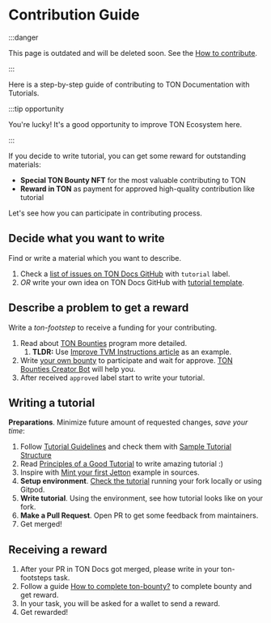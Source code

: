 

# Contribution Guide

:::danger

This page is outdated and will be deleted soon.
See the [How to contribute](/v3/contribute/).

:::

Here is a step-by-step guide of contributing to TON Documentation with Tutorials.

:::tip opportunity

You're lucky! It's a good opportunity to improve TON Ecosystem here.

:::

If you decide to write tutorial, you can get some reward for outstanding materials:
- **Special TON Bounty NFT** for the most valuable contributing to TON
- **Reward in TON** as payment for approved high-quality contribution like tutorial

Let's see how you can participate in contributing process.

## Decide what you want to write

Find or write a material which you want to describe.
1. Check a [list of issues on TON Docs GitHub](https://github.com/ton-community/ton-docs/issues) with `tutorial` label.
2. _OR_ write your own idea on TON Docs GitHub with [tutorial template](https://github.com/ton-community/ton-docs/issues/new?assignees=&labels=feature+%3Asparkles%3A%2Ccontent+%3Afountain_pen%3A&template=suggest_tutorial.yaml&title=Suggest+a+tutorial).

## Describe a problem to get a reward

Write a _ton-footstep_ to receive a funding for your contributing.
1. Read about [TON Bounties](https://github.com/ton-society/grants-and-bounties/blob/main/bounties/BOUNTIES_PROGRAM_GUIDELINES.md) program more detailed.
    1. **TLDR:** Use [Improve TVM Instructions article](https://github.com/ton-society/grants-and-bounties/issues/361) as an example.
2. Write [your own bounty](https://github.com/ton-society/grants-and-bounties/issues/new/choose) to participate and wait for approve. [TON Bounties Creator Bot](https://t.me/footsteps_helper_bot) will help you.
3. After received `approved` label start to write your tutorial.

## Writing a tutorial

**Preparations**. Minimize future amount of requested changes, _save your time_:
1. Follow [Tutorial Guidelines](/v3/contribute/contribution-rules) and check them with [Sample Tutorial Structure](/v3/contribute/tutorials/sample-tutorial)
2. Read [Principles of a Good Tutorial](/v3/contribute/tutorials/principles-of-a-good-tutorial) to write amazing tutorial :)
3. Inspire with [Mint your first Jetton](/v3/guidelines/dapps/tutorials/mint-your-first-token) example in sources.
4. **Setup environment**. [Check the tutorial](/v3/contribute#online-one-click-contribution-setup) running your fork locally or using Gitpod.
5. **Write tutorial**. Using the environment, see how tutorial looks like on your fork.
6. **Make a Pull Request**. Open PR to get some feedback from maintainers.
7. Get merged!

## Receiving a reward

1. After your PR in TON Docs got merged, please write in your ton-footsteps task.
2. Follow a guide [How to complete ton-bounty?](https://github.com/ton-society/grants-and-bounties/blob/main/bounties/BOUNTIES_PROGRAM_GUIDELINES.md#got-assigned-submit-a-questbook-proposal) to complete bounty and get reward.
3. In your task, you will be asked for a wallet to send a reward.
4. Get rewarded!

<Feedback />

